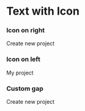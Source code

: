 <!-- TextWithIcon.stories.mdx -->



<Meta title="Foundations/TextWithIcon" component={TextWithIcon} />

# Text with Icon

### Icon on right

<Story name="Icon on right">
  <TextWithIcon>
    Create new project
    <Icon name="plus" />
  </TextWithIcon>
</Story>

### Icon on left

<Story name="Icon on left">
  <TextWithIcon>
    <Icon name="project" />
    My project
  </TextWithIcon>
</Story>

### Custom gap

<Story name="Custom gap">
  <TextWithIcon tw="gap-8">
    Create new project
    <Icon name="plus" />
  </TextWithIcon>
</Story>
